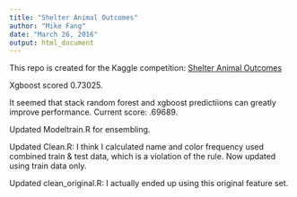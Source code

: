 ```yaml
---
title: "Shelter Animal Outcomes"
author: "Mike Fang"
date: "March 26, 2016"
output: html_document
---
```

This repo is created for the Kaggle competition: [Shelter Animal Outcomes](https://www.kaggle.com/c/shelter-animal-outcomes)

Xgboost scored 0.73025.

It seemed that stack random forest and xgboost predictiions can greatly improve performance.
Current score: .69689.

Updated Modeltrain.R for ensembling.

Updated Clean.R: I think I calculated name and color frequency used combined train \& test data, which is a violation of the rule. Now updated using train data only. 

Updated clean_original.R: I actually ended up using this original feature set. 